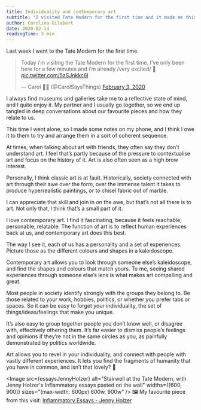 ```yaml
---
title: Individuality and contemporary art
subtitle: "I visited Tate Modern for the first time and it made me think some thoughts."
author: Carolina Gilabert
date: 2020-02-14
readingTime: 3 min
---
```



Last week I went to the Tate Modern for the first time.

<blockquote class="twitter-tweet"><p lang="en" dir="ltr">Today i’m visiting the Tate Modern for the first time. I’ve only been here for a few minutes and i’m already /very excited/ 💛 <a href="https://t.co/5zSJnkkc6l">pic.twitter.com/5zSJnkkc6l</a></p>&mdash; Carol 🤸‍♀️ (@CarolSaysThings) <a href="https://twitter.com/CarolSaysThings/status/1224317612945002496?ref_src=twsrc%5Etfw">February 3, 2020</a></blockquote>

I always find museums and galleries take me to a reflective state of mind, and I quite enjoy it. My partner and I usually go together, so we end up tangled in deep conversations about our favourite pieces and how they relate to us.

This time I went alone, so I made some notes on my phone, and I think I owe it to them to try and arrange them in a sort of coherent sequence.

At times, when talking about art with friends, they often say they don’t understand art. I feel that’s partly because of the pressure to contextualise art and focus on the history of it. Art is also often seen as a high brow interest.

Personally, I think classic art is at fault. Historically, society connected with art through their awe over the form, over the immense talent it takes to produce hyperrealistic paintings, or to chisel fabric out of marble.

I can appreciate that skill and join in on the awe, but that’s not all there is to art. Not only that, I think that’s a small part of it.

I love contemporary art. I find it fascinating, because it feels reachable, personable, relatable. The function of art is to reflect human experiences back at us, and contemporary art does this best.

The way I see it, each of us has a personality and a set of experiences. Picture those as the different colours and shapes in a kaleidoscope.

Contemporary art allows you to look through someone else’s kaleidoscope, and find the shapes and colours that match yours. To me, seeing shared experiences through someone else’s lens is what makes art compelling and great.

Most people in society identify strongly with the groups they belong to. Be those related to your work, hobbies, politics, or whether you prefer tabs or spaces. So it can be easy to forget your individuality, the set of things/ideas/feelings that make you unique.

It’s also easy to group together people you don’t know well, or disagree with, effectively othering them. It’s far easier to dismiss people’s feelings and opinions if they’re not in the same circles as you, as painfully demonstrated by politics worldwide.

Art allows you to revel in your individuality, and connect with people with vastly different experiences. It lets you find the fragments of humanity that you have in common, and isn’t that lovely? 💛

<Image
    src={essaysJennyHolzer}
    alt="Stairwell at the Tate Modern, with Jenny Holzer's Inflammatory essays pasted on the wall"
    widths={[600, 900]}
    sizes="(max-width: 600px) 600w, 900w"
/>
🖼 My favourite piece from this visit: [Inflammatory Essays - Jenny Holzer](https://www.tate.org.uk/art/artworks/holzer-inflammatory-essays-65434)
